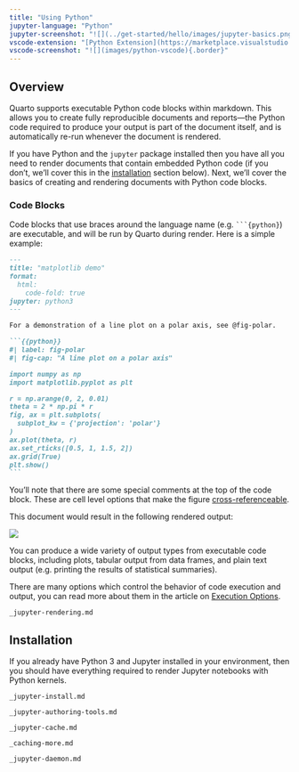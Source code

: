 ```yaml
---
title: "Using Python"
jupyter-language: "Python"
jupyter-screenshot: "![](../get-started/hello/images/jupyter-basics.png){.border}"
vscode-extension: "[Python Extension](https://marketplace.visualstudio.com/items?itemName=ms-python.python)"
vscode-screenshot: "![](images/python-vscode){.border}"
---
```


## Overview

Quarto supports executable Python code blocks within markdown. This allows you to create fully reproducible documents and reports---the Python code required to produce your output is part of the document itself, and is automatically re-run whenever the document is rendered.

If you have Python and the `jupyter` package installed then you have all you need to render documents that contain embedded Python code (if you don't, we'll cover this in the [installation](#installation) section below). Next, we'll cover the basics of creating and rendering documents with Python code blocks.

### Code Blocks

Code blocks that use braces around the language name (e.g. ```` ```{python} ````) are executable, and will be run by Quarto during render. Here is a simple example:

```` markdown
---
title: "matplotlib demo"
format:
  html:
    code-fold: true
jupyter: python3
---

For a demonstration of a line plot on a polar axis, see @fig-polar.

```{{python}}
#| label: fig-polar
#| fig-cap: "A line plot on a polar axis"

import numpy as np
import matplotlib.pyplot as plt

r = np.arange(0, 2, 0.01)
theta = 2 * np.pi * r
fig, ax = plt.subplots(
  subplot_kw = {'projection': 'polar'} 
)
ax.plot(theta, r)
ax.set_rticks([0.5, 1, 1.5, 2])
ax.grid(True)
plt.show()
```
````

You'll note that there are some special comments at the top of the code block. These are cell level options that make the figure [cross-referenceable](../authoring/cross-references.qmd).

This document would result in the following rendered output:

![](../../images/hello-jupyter.png){.border}

You can produce a wide variety of output types from executable code blocks, including plots, tabular output from data frames, and plain text output (e.g. printing the results of statistical summaries).

There are many options which control the behavior of code execution and output, you can read more about them in the article on [Execution Options](execution-options.qmd).

``` include
_jupyter-rendering.md
```

## Installation {#installation}

If you already have Python 3 and Jupyter installed in your environment, then you should have everything required to render Jupyter notebooks with Python kernels.

``` include
_jupyter-install.md
```

``` include
_jupyter-authoring-tools.md
```

``` include
_jupyter-cache.md
```

``` include
_caching-more.md
```

``` include
_jupyter-daemon.md
```

